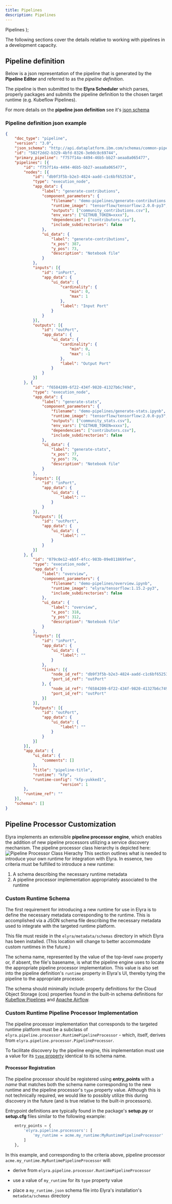 ```yaml
---
title: Pipelines
description: Pipelines
---
```


  <span>
    Pipelines
  </span>
);

<PageDescription>

The following sections cover the details relative to working with pipelines in a development capacity.

</PageDescription>


## Pipeline definition

Below is a json representation of the pipeline that is generated by the **Pipeline Editor** and referred to as the _pipeline definition_. 

The pipeline is then submitted to the **Elyra Scheduler** which parses, properly packages and 
submits the pipeline definition to the chosen target runtime (e.g. Kubeflow Pipelines).

For more details on the **pipeline json definition** see it's [json schema](https://github.com/elyra-ai/pipeline-schemas/blob/main/common-pipeline/pipeline-flow/pipeline-flow-v3-schema.json)
 
### Pipeline definition json example 

```json
{
	"doc_type": "pipeline",
	"version": "3.0",
	"json_schema": "http://api.dataplatform.ibm.com/schemas/common-pipeline/pipeline-flow/pipeline-flow-v3-schema.json",
	"id": "582f2dd2-b329-4bfd-8326-3e0dc8c69744",
	"primary_pipeline": "f757f14a-4494-46b5-bb27-aeaa8a065477",
	"pipelines": [{
		"id": "f757f14a-4494-46b5-bb27-aeaa8a065477",
		"nodes": [{
			"id": "db9f3f5b-b2e3-4824-aadd-c1c6bf652534",
			"type": "execution_node",
			"app_data": {
				"label": "generate-contributions",
				"component_parameters": {
					"filename": "demo-pipelines/generate-contributions.ipynb",
					"runtime_image": "tensorflow/tensorflow:2.0.0-py3",
					"outputs": ["community_contributions.csv"],
					"env_vars": ["GITHUB_TOKEN=xxxx"],
					"dependencies": ["contributors.csv"],
					"include_subdirectories": false
				},
				"ui_data": {
					"label": "generate-contributions",
					"x_pos": 387,
					"y_pos": 73,
					"description": "Notebook file"
				}
			},
			"inputs": [{
				"id": "inPort",
				"app_data": {
					"ui_data": {
						"cardinality": {
							"min": 0,
							"max": 1
						},
						"label": "Input Port"
					}
				}
			}],
			"outputs": [{
				"id": "outPort",
				"app_data": {
					"ui_data": {
						"cardinality": {
							"min": 0,
							"max": -1
						},
						"label": "Output Port"
					}
				}
			}]
		}, {
			"id": "f6584209-6f22-434f-9820-41327b6c749d",
			"type": "execution_node",
			"app_data": {
				"label": "generate-stats",
				"component_parameters": {
					"filename": "demo-pipelines/generate-stats.ipynb",
					"runtime_image": "tensorflow/tensorflow:2.0.0-py3",
					"outputs": ["community_stats.csv"],
					"env_vars": ["GITHUB_TOKEN=xxxx"],
					"dependencies": ["contributors.csv"],
					"include_subdirectories": false
				},
				"ui_data": {
					"label": "generate-stats",
					"x_pos": 77,
					"y_pos": 79,
					"description": "Notebook file"
				}
			},
			"inputs": [{
				"id": "inPort",
				"app_data": {
					"ui_data": {
						"label": ""
					}
				}
			}],
			"outputs": [{
				"id": "outPort",
				"app_data": {
					"ui_data": {
						"label": ""
					}
				}
			}]
		}, {
			"id": "079c0e12-eb5f-4fcc-983b-09e011869fee",
			"type": "execution_node",
			"app_data": {
				"label": "overview",
				"component_parameters": {
					"filename": "demo-pipelines/overview.ipynb",
					"runtime_image": "elyra/tensorflow:1.15.2-py3",
					"include_subdirectories": false
				},
				"ui_data": {
					"label": "overview",
					"x_pos": 318,
					"y_pos": 312,
					"description": "Notebook file"
				}
			},
			"inputs": [{
				"id": "inPort",
				"app_data": {
					"ui_data": {
						"label": ""
					}
				},
				"links": [{
					"node_id_ref": "db9f3f5b-b2e3-4824-aadd-c1c6bf652534",
					"port_id_ref": "outPort"
				}, {
					"node_id_ref": "f6584209-6f22-434f-9820-41327b6c749d",
					"port_id_ref": "outPort"
				}]
			}],
			"outputs": [{
				"id": "outPort",
				"app_data": {
					"ui_data": {
						"label": ""
					}
				}
			}]
		}],
		"app_data": {
			"ui_data": {
				"comments": []
			},
			"title": "pipeline-title",
			"runtime": "kfp",
			"runtime-config": "kfp-yukked1",
                        "version": 1
		},
		"runtime_ref": ""
	}],
	"schemas": []
}
```


## Pipeline Processor Customization
Elyra implements an extensible **pipeline processor engine**, which enables the addition of new pipeline processors utilizing
a service discovery mechanism.  The pipeline processor class hierarchy is depicted here:
![Pipeline Processor Class Hierachy](../images/ai/pipeline-processor-class-hierarchy.png)
This section outlines what is needed to introduce your own runtime for integration with Elyra.  In essence, two criteria must be fulfilled to introduce a new runtime: 
1. A schema describing the necessary runtime metadata
1. A pipeline processor implementation appropriately associated to the runtime

### Custom Runtime Schema
The first requirement for introducing a new runtime for use in Elyra is to define the necessary metadata corresponding to the runtime.  This is accomplished via a JSON schema file describing the necessary metadata used to integrate with the targeted runtime platform.

This file must reside in the `elyra/metadata/schemas` directory in which Elyra has been installed.  (This location will change to better accommodate custom runtimes in the future.)

The schema name, represented by the value of the top-level `name` property or, if absent, the file's basename, is what the pipeline engine uses to locate the appropriate pipeline processor implementation.  This value is also set into the pipeline definition's `runtime` property in Elyra's UI, thereby tying the pipeline to the appropriate processor.

The schema should minimally include property definitions for the Cloud Object Storage (cos) properties found in the built-in schema definitions for [Kubeflow Pipelines](https://github.com/elyra-ai/elyra/blob/62e1964244ec8ada3e63c9c6d39befd7c046df08/elyra/metadata/schemas/kfp.json#L83-L129) and [Apache Airflow](https://github.com/elyra-ai/elyra/blob/62e1964244ec8ada3e63c9c6d39befd7c046df08/elyra/metadata/schemas/airflow.json#L93-L139).
    
### Custom Runtime Pipeline Processor Implementation
The pipeline processor implementation that corresponds to the targeted runtime platform must be a subclass of `elyra.pipeline.processor.RuntimePipelineProcessor` - which, itself, derives from `elyra.pipeline.processor.PipelineProcessor`.

To facilitate discovery by the pipeline engine, this implementation must use a value for its [`type` property](https://github.com/elyra-ai/elyra/blob/62e1964244ec8ada3e63c9c6d39befd7c046df08/elyra/pipeline/processor.py#L156) identical to its schema name.

#### Processor Registration
The pipeline processor should be registered using **entry_points** with a _name_ that matches both the schema name corresponding to the new runtime and the pipeline processor's `type` property value.  Although this is not technically required, we would like to possibly utilize this during discovery in the future (and is true relative to the built-in processors).

Entrypoint definitions are typically found in the package's **setup.py** or **setup.cfg** files similar to the following example:

```python
    entry_points = {
        'elyra.pipeline.processors': [
            'my_runtime = acme.my_runtime:MyRuntimePipelineProcessor'
        ]
    },
```
In this example, and corresponding to the criteria above, pipeline processor `acme.my_runtime.MyRuntimePipelineProcessor` will:
- derive from `elyra.pipeline.processor.RuntimePipelineProcessor`
  
- use a value of `my_runtime` for its `type` property value
  
- place a `my_runtime.json` schema file into Elyra's installation's `metadata/schemas` directory

